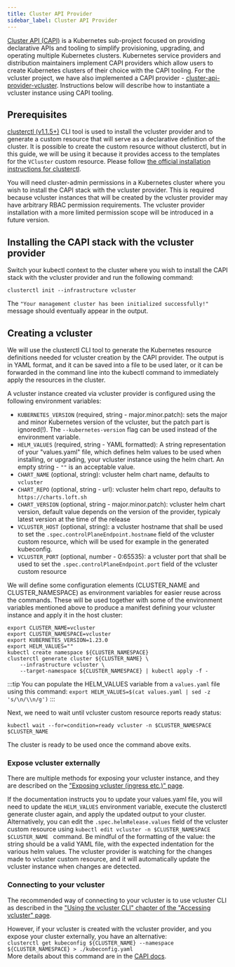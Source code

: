 ```yaml
---
title: Cluster API Provider
sidebar_label: Cluster API Provider
---
```


[Cluster API (CAPI)](https://cluster-api.sigs.k8s.io/) is a Kubernetes sub-project focused on providing declarative APIs and tooling to simplify provisioning, upgrading, and operating multiple Kubernetes clusters. Kubernetes service providers and distribution maintainers implement CAPI providers which allow users to create Kubernetes clusters of their choice with the CAPI tooling. For the vcluster project, we have also implemented a CAPI provider - [cluster-api-provider-vcluster](https://github.com/loft-sh/cluster-api-provider-vcluster). Instructions below will describe how to instantiate a vcluster instance using CAPI tooling.

## Prerequisites 
[clusterctl (v1.1.5+)](https://cluster-api.sigs.k8s.io/clusterctl/overview.html) CLI tool is used to install the vcluster provider and to generate a custom resource that will serve as a declarative definition of the cluster. It is possible to create the custom resource without clusterctl, but in this guide, we will be using it because it provides access to the templates for the `VCluster` custom resource. Please follow [the official installation instructions for clusterctl](https://cluster-api.sigs.k8s.io/user/quick-start.html#install-clusterctl).

You will need cluster-admin permissions in a Kubernetes cluster where you wish to install the CAPI stack with the vcluster provider. This is required because vcluster instances that will be created by the vcluster provider may have arbitrary RBAC permission requirements. The vcluster provider installation with a more limited permission scope will be introduced in a future version.

## Installing the CAPI stack with the vcluster provider
Switch your kubectl context to the cluster where you wish to install the CAPI stack with the vcluster provider and run the following command:
```shell
clusterctl init --infrastructure vcluster
```

The `"Your management cluster has been initialized successfully!"` message should eventually appear in the output.

## Creating a vcluster
We will use the clusterctl CLI tool to generate the Kubernetes resource definitions needed for vcluster creation by the CAPI provider. The output is in YAML format, and it can be saved into a file to be used later, or it can be forwarded in the command line into the kubectl command to immediately apply the resources in the cluster.  

A vcluster instance created via vcluster provider is configured using the following environment variables:
- `KUBERNETES_VERSION` (required, string - major.minor.patch): sets the major and minor Kubernetes version of the vcluster, but the patch part is ignored(!). The `--kubernetes-version` flag can be used instead of the environment variable.
- `HELM_VALUES` (required, string - YAML formatted): A string representation of your "values.yaml" file, which defines helm values to be used when installing, or upgrading, your vcluster instance using the helm chart. An empty string - `""` is an acceptable value.
- `CHART_NAME` (optional, string): vcluster helm chart name, defaults to `vcluster`
- `CHART_REPO` (optional, string - url): vcluster helm chart repo, defaults to `https://charts.loft.sh`
- `CHART_VERSION` (optional, string - major.minor.patch): vcluster helm chart version, default value depends on the version of the provider, typicaly latest version at the time of the release
- `VCLUSTER_HOST` (optional, string): a vcluster hostname that shall be used to set the `.spec.controlPlaneEndpoint.hostname` field of the vcluster custom resource, which will be used for example in the generated kubeconfig.
- `VCLUSTER_PORT` (optional, number - 0:65535): a vcluster port that shall be used to set the `.spec.controlPlaneEndpoint.port` field of the vcluster custom resource


We will define some configuration elements (CLUSTER_NAME and CLUSTER_NAMESPACE) as environment variables for easier reuse across the commands. These will be used together with some of the environment variables mentioned above to produce a manifest defining your vcluster instance and apply it in the host cluster:
```
export CLUSTER_NAME=vcluster
export CLUSTER_NAMESPACE=vcluster
export KUBERNETES_VERSION=1.23.0
export HELM_VALUES=""
kubectl create namespace ${CLUSTER_NAMESPACE}
clusterctl generate cluster ${CLUSTER_NAME} \
    --infrastructure vcluster \
    --target-namespace ${CLUSTER_NAMESPACE} | kubectl apply -f -
```

:::tip
You can populate the HELM_VALUES variable from a `values.yaml` file using this command:
```export HELM_VALUES=$(cat values.yaml | sed -z 's/\n/\\n/g')```
:::

Next, we need to wait until vcluster custom resource reports ready status:
```shell
kubectl wait --for=condition=ready vcluster -n $CLUSTER_NAMESPACE $CLUSTER_NAME 
```
The cluster is ready to be used once the command above exits.

### Expose vcluster externally
There are multiple methods for exposing your vcluster instance, and they are described on the ["Exposing vcluster (ingress etc.)" page](./external-access). 

If the documentation instructs you to update your values.yaml file, you will need to update the `HELM_VALUES` environment variable, execute the clusterctl generate cluster again, and apply the updated output to your cluster.  
Alternatively, you can edit the `.spec.helmRelease.values` field of the vcluster custom resource using `kubectl edit vcluster -n $CLUSTER_NAMESPACE $CLUSTER_NAME ` command. Be mindful of the formatting of the value: the string should be a valid YAML file, with the expected indentation for the various helm values. The vcluster provider is watching for the changes made to vcluster custom resource, and it will automatically update the vcluster instance when changes are detected.

### Connecting to your vcluster
The recommended way of connecting to your vcluster is to use vcluster CLI as described in the ["Using the vcluster CLI" chapter of the "Accessing vcluster" page](./accessing-vcluster).

However, if your vcluster is created with the vcluster provider, and you expose your cluster externally, you have an alternative:  
```clusterctl get kubeconfig ${CLUSTER_NAME} --namespace ${CLUSTER_NAMESPACE} > ./kubeconfig.yaml```  
More details about this command are in the [CAPI docs](https://cluster-api.sigs.k8s.io/clusterctl/commands/get-kubeconfig.html).
